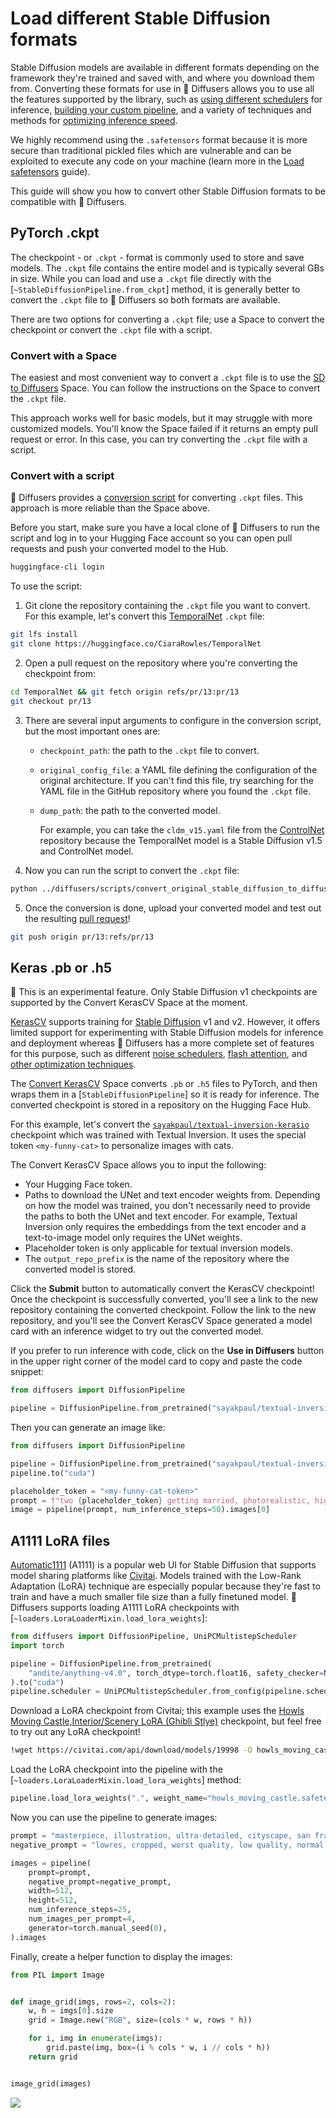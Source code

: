 <!--Copyright 2023 The HuggingFace Team. All rights reserved.

Licensed under the Apache License, Version 2.0 (the "License"); you may not use this file except in compliance with
the License. You may obtain a copy of the License at

http://www.apache.org/licenses/LICENSE-2.0

Unless required by applicable law or agreed to in writing, software distributed under the License is distributed on
an "AS IS" BASIS, WITHOUT WARRANTIES OR CONDITIONS OF ANY KIND, either express or implied. See the License for the
specific language governing permissions and limitations under the License.
-->

# Load different Stable Diffusion formats

Stable Diffusion models are available in different formats depending on the framework they're trained and saved with, and where you download them from. Converting these formats for use in 🤗 Diffusers allows you to use all the features supported by the library, such as [using different schedulers](schedulers) for inference, [building your custom pipeline](write_own_pipeline), and a variety of techniques and methods for [optimizing inference speed](./optimization/opt_overview).

<Tip>

We highly recommend using the `.safetensors` format because it is more secure than traditional pickled files which are vulnerable and can be exploited to execute any code on your machine (learn more in the [Load safetensors](using_safetensors) guide).

</Tip>

This guide will show you how to convert other Stable Diffusion formats to be compatible with 🤗 Diffusers.

## PyTorch .ckpt

The checkpoint - or `.ckpt` - format is commonly used to store and save models. The `.ckpt` file contains the entire model and is typically several GBs in size. While you can load and use a `.ckpt` file directly with the [`~StableDiffusionPipeline.from_ckpt`] method, it is generally better to convert the `.ckpt` file to 🤗 Diffusers so both formats are available.

There are two options for converting a `.ckpt` file; use a Space to convert the checkpoint or convert the `.ckpt` file with a script.

### Convert with a Space

The easiest and most convenient way to convert a `.ckpt` file is to use the [SD to Diffusers](https://huggingface.co/spaces/diffusers/sd-to-diffusers) Space. You can follow the instructions on the Space to convert the `.ckpt` file.

This approach works well for basic models, but it may struggle with more customized models. You'll know the Space failed if it returns an empty pull request or error. In this case, you can try converting the `.ckpt` file with a script. 

### Convert with a script

🤗 Diffusers provides a [conversion script](https://github.com/huggingface/diffusers/blob/main/scripts/convert_original_stable_diffusion_to_diffusers.py) for converting `.ckpt` files. This approach is more reliable than the Space above. 

Before you start, make sure you have a local clone of 🤗 Diffusers to run the script and log in to your Hugging Face account so you can open pull requests and push your converted model to the Hub.

```bash
huggingface-cli login
```

To use the script:

1. Git clone the repository containing the `.ckpt` file you want to convert. For this example, let's convert this [TemporalNet](https://huggingface.co/CiaraRowles/TemporalNet) `.ckpt` file:

```bash
git lfs install
git clone https://huggingface.co/CiaraRowles/TemporalNet
```

2. Open a pull request on the repository where you're converting the checkpoint from:

```bash
cd TemporalNet && git fetch origin refs/pr/13:pr/13
git checkout pr/13
```

3. There are several input arguments to configure in the conversion script, but the most important ones are:

    - `checkpoint_path`: the path to the `.ckpt` file to convert.
    - `original_config_file`: a YAML file defining the configuration of the original architecture. If you can't find this file, try searching for the YAML file in the GitHub repository where you found the `.ckpt` file.
    - `dump_path`: the path to the converted model.

        For example, you can take the `cldm_v15.yaml` file from the [ControlNet](https://github.com/lllyasviel/ControlNet/tree/main/models) repository because the TemporalNet model is a Stable Diffusion v1.5 and ControlNet model.

4. Now you can run the script to convert the `.ckpt` file:

```bash
python ../diffusers/scripts/convert_original_stable_diffusion_to_diffusers.py --checkpoint_path temporalnetv3.ckpt --original_config_file cldm_v15.yaml --dump_path ./ --controlnet
```

5. Once the conversion is done, upload your converted model and test out the resulting [pull request](https://huggingface.co/CiaraRowles/TemporalNet/discussions/13)!

```bash
git push origin pr/13:refs/pr/13
```

## Keras .pb or .h5

<Tip warning={true}>

🧪 This is an experimental feature. Only Stable Diffusion v1 checkpoints are supported by the Convert KerasCV Space at the moment. 

</Tip>

[KerasCV](https://keras.io/keras_cv/) supports training for [Stable Diffusion](https://github.com/keras-team/keras-cv/blob/master/keras_cv/models/stable_diffusion) v1 and v2. However, it offers limited support for experimenting with Stable Diffusion models for inference and deployment whereas 🤗 Diffusers has a more complete set of features for this purpose, such as different [noise schedulers](https://huggingface.co/docs/diffusers/using-diffusers/schedulers), [flash attention](https://huggingface.co/docs/diffusers/optimization/xformers), and [other 
optimization techniques](https://huggingface.co/docs/diffusers/optimization/fp16).

The [Convert KerasCV](https://huggingface.co/spaces/sayakpaul/convert-kerascv-sd-diffusers) Space converts `.pb` or `.h5` files to PyTorch, and then wraps them in a [`StableDiffusionPipeline`] so it is ready for inference. The converted checkpoint is stored in a repository on the Hugging Face Hub.

For this example, let's convert the [`sayakpaul/textual-inversion-kerasio`](https://huggingface.co/sayakpaul/textual-inversion-kerasio/tree/main) checkpoint which was trained with Textual Inversion. It uses the special token `<my-funny-cat>` to personalize images with cats.

The Convert KerasCV Space allows you to input the following:

* Your Hugging Face token.
* Paths to download the UNet and text encoder weights from. Depending on how the model was trained, you don't necessarily need to provide the paths to both the UNet and text encoder. For example, Textual Inversion only requires the embeddings from the text encoder and a text-to-image model only requires the UNet weights.
* Placeholder token is only applicable for textual inversion models.
* The `output_repo_prefix` is the name of the repository where the converted model is stored.

Click the **Submit** button to automatically convert the KerasCV checkpoint! Once the checkpoint is successfully converted, you'll see a link to the new repository containing the converted checkpoint. Follow the link to the new repository, and you'll see the Convert KerasCV Space generated a model card with an inference widget to try out the converted model.

If you prefer to run inference with code, click on the **Use in Diffusers** button in the upper right corner of the model card to copy and paste the code snippet:

```py
from diffusers import DiffusionPipeline

pipeline = DiffusionPipeline.from_pretrained("sayakpaul/textual-inversion-cat-kerascv_sd_diffusers_pipeline")
```

Then you can generate an image like:

```py
from diffusers import DiffusionPipeline

pipeline = DiffusionPipeline.from_pretrained("sayakpaul/textual-inversion-cat-kerascv_sd_diffusers_pipeline")
pipeline.to("cuda")

placeholder_token = "<my-funny-cat-token>"
prompt = f"two {placeholder_token} getting married, photorealistic, high quality"
image = pipeline(prompt, num_inference_steps=50).images[0]
```

## A1111 LoRA files

[Automatic1111](https://github.com/AUTOMATIC1111/stable-diffusion-webui) (A1111) is a popular web UI for Stable Diffusion that supports model sharing platforms like [Civitai](https://civitai.com/). Models trained with the Low-Rank Adaptation (LoRA) technique are especially popular because they're fast to train and have a much smaller file size than a fully finetuned model. 🤗 Diffusers supports loading A1111 LoRA checkpoints with [`~loaders.LoraLoaderMixin.load_lora_weights`]:

```py
from diffusers import DiffusionPipeline, UniPCMultistepScheduler
import torch

pipeline = DiffusionPipeline.from_pretrained(
    "andite/anything-v4.0", torch_dtype=torch.float16, safety_checker=None
).to("cuda")
pipeline.scheduler = UniPCMultistepScheduler.from_config(pipeline.scheduler.config)
```

Download a LoRA checkpoint from Civitai; this example uses the [Howls Moving Castle,Interior/Scenery LoRA (Ghibli Stlye)](https://civitai.com/models/14605?modelVersionId=19998) checkpoint, but feel free to try out any LoRA checkpoint!

```bash
!wget https://civitai.com/api/download/models/19998 -O howls_moving_castle.safetensors
```

Load the LoRA checkpoint into the pipeline with the [`~loaders.LoraLoaderMixin.load_lora_weights`] method:

```py
pipeline.load_lora_weights(".", weight_name="howls_moving_castle.safetensors")
```

Now you can use the pipeline to generate images:

```py
prompt = "masterpiece, illustration, ultra-detailed, cityscape, san francisco, golden gate bridge, california, bay area, in the snow, beautiful detailed starry sky"
negative_prompt = "lowres, cropped, worst quality, low quality, normal quality, artifacts, signature, watermark, username, blurry, more than one bridge, bad architecture"

images = pipeline(
    prompt=prompt,
    negative_prompt=negative_prompt,
    width=512,
    height=512,
    num_inference_steps=25,
    num_images_per_prompt=4,
    generator=torch.manual_seed(0),
).images
```

Finally, create a helper function to display the images:

```py
from PIL import Image


def image_grid(imgs, rows=2, cols=2):
    w, h = imgs[0].size
    grid = Image.new("RGB", size=(cols * w, rows * h))

    for i, img in enumerate(imgs):
        grid.paste(img, box=(i % cols * w, i // cols * h))
    return grid


image_grid(images)
```

<div class="flex justify-center">
    <img src="https://huggingface.co/datasets/huggingface/documentation-images/resolve/main/diffusers/a1111-lora-sf.png"/>
</div>
